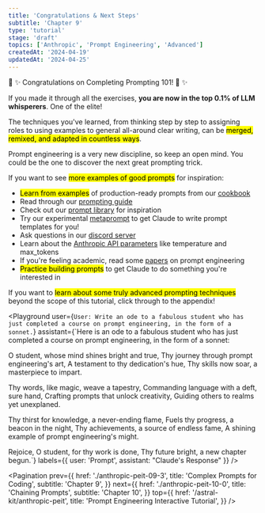 ```yaml
---
title: 'Congratulations & Next Steps'
subtitle: 'Chapter 9'
type: 'tutorial'
stage: 'draft'
topics: ['Anthropic', 'Prompt Engineering', 'Advanced']
createdAt: '2024-04-19'
updatedAt: '2024-04-25'
---
```


💫 ✨ Congratulations on Completing Prompting 101! 💫 ✨

If you made it through all the exercises, **you are now in the top 0.1% of LLM whisperers**. One of the elite!

The techniques you've learned, from thinking step by step to assigning roles to using examples to general all-around clear writing, can be <Mark>merged, remixed, and adapted in countless ways</Mark>.

Prompt engineering is a very new discipline, so keep an open mind. You could be the one to discover the next great prompting trick.

If you want to see <Mark>more examples of good prompts</Mark> for inspiration:

- <Mark>Learn from examples</Mark> of production-ready prompts from our [cookbook](https://github.com/anthropics/anthropic-cookbook)
- Read through our [prompting guide](https://docs.anthropic.com/claude/docs/prompt-engineering)
- Check out our [prompt library](https://docs.anthropic.com/claude/page/prompts) for inspiration
- Try our experimental [metaprompt](https://docs.anthropic.com/claude/docs/helper-metaprompt-experimental) to get Claude to write prompt templates for you!
- Ask questions in our [discord server](https://anthropic.com/discord)
- Learn about the [Anthropic API parameters](https://docs.anthropic.com/claude/reference/complete_post) like temperature and max_tokens
- If you're feeling academic, read some [papers](https://www.promptingguide.ai/papers) on prompt engineering
- <Mark>Practice building prompts</Mark> to get Claude to do something you're interested
  in

If you want to <Mark>learn about some truly advanced prompting techniques</Mark> beyond the scope of this tutorial, click through to the appendix!

<Playground
  user={`User: Write an ode to a fabulous student who has just completed a course on prompt engineering, in the form of a sonnet.`}
  assistant={`Here is an ode to a fabulous student who has just completed a course on prompt engineering, in the form of a sonnet:

O student, whose mind shines bright and true,
Thy journey through prompt engineering's art,
A testament to thy dedication's hue,
Thy skills now soar, a masterpiece to impart.

Thy words, like magic, weave a tapestry,
Commanding language with a deft, sure hand,
Crafting prompts that unlock creativity,
Guiding others to realms yet unexplaned.

Thy thirst for knowledge, a never-ending flame,
Fuels thy progress, a beacon in the night,
Thy achievements, a source of endless fame,
A shining example of prompt engineering's might.

Rejoice, O student, for thy work is done,
Thy future bright, a new chapter begun.`}
  labels={{ user: 'Prompt', assistant: "Claude's Response" }}
/>

<Pagination
  prev={{
    href: './anthropic-peit-09-3',
    title: 'Complex Prompts for Coding',
    subtitle: 'Chapter 9',
  }}
  next={{
    href: './anthropic-peit-10-0',
    title: 'Chaining Prompts',
    subtitle: 'Chapter 10',
  }}
  top={{
    href: '/astral-kit/anthropic-peit',
    title: 'Prompt Engineering Interactive Tutorial',
  }}
/>
